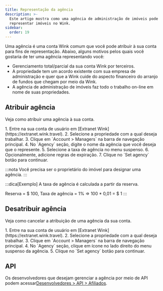 ```yaml
---
title: Representação da agência
description: >-
  Este artigo mostra como uma agência de administração de imóveis pode
  representar imóveis no Wink.
sidebar:
  order: 19
---
```


Uma agência é uma conta Wink comum que você pode atribuir à sua conta para fins de representação. Abaixo, alguns motivos pelos quais você gostaria de ter uma agência representando você:

* Gerenciamento total/parcial da sua conta Wink por terceiros.
* A propriedade tem um acordo existente com sua empresa de administração e quer que a Wink cuide do aspecto financeiro do arranjo de fundos que chegam por meio da Wink.
* A agência de administração de imóveis faz todo o trabalho on-line em nome de suas propriedades.

## Atribuir agência

Veja como atribuir uma agência à sua conta.

<Steps>
  1. Entre na sua conta de usuário em [Extranet Wink](https://extranet.wink.travel).
  2. Selecione a propriedade com a qual deseja trabalhar.
  3. Clique em `Account > Managers` na barra de navegação principal.
  4. No `Agency` seção, digite o nome da agência que você deseja que o represente.
  5. Selecione a taxa de agência no menu suspenso.
  6. Opcionalmente, adicione regras de expiração.
  7. Clique no `Set agency` botão para continuar.
</Steps>


:::nota
Você precisa ser o proprietário do imóvel para designar uma agência.
:::

:::dica\[Exemplo]
A taxa de agência é calculada a partir da reserva.

Reserva = $ 100, Taxa de agência = 1% => 100 \* 0,01 = $ 1
:::

## Desatribuir agência

Veja como cancelar a atribuição de uma agência da sua conta.

<Steps>
  1. Entre na sua conta de usuário em [Extranet Wink](https://extranet.wink.travel).
  2. Selecione a propriedade com a qual deseja trabalhar.
  3. Clique em `Account > Managers` na barra de navegação principal.
  4. No `Agency` seção, clique em <Badge text="x" variant="danger" size="small" /> ícone no lado direito do menu suspenso da agência.
  5. Clique no `Set agency` botão para continuar.
</Steps>


## API

Os desenvolvedores que desejam gerenciar a agência por meio de API podem acessar[Desenvolvedores > API > Afiliados](/developers/apis/#affiliate-api).

